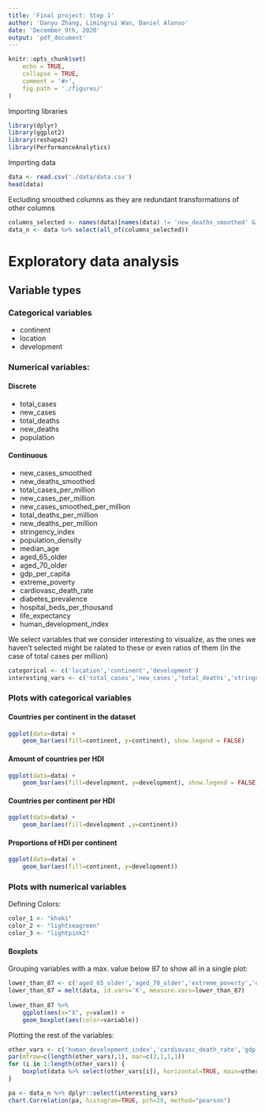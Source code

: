 ```yaml
---
title: 'Final project: Step 1'
author: 'Danyu Zhang, Limingrui Wan, Daniel Alonso'
date: 'December 9th, 2020'
output: 'pdf_document'
---
```


```r
knitr::opts_chunk$set(
    echo = TRUE,
    collapse = TRUE,
    comment = '#>',
    fig.path = './figures/'
)
```

Importing libraries

```r
library(dplyr)
library(ggplot2)
library(reshape2)
library(PerformanceAnalytics)
```

Importing data

```r
data <- read.csv('./data/data.csv')
head(data)
```

Excluding smoothed columns as they are redundant transformations of other columns

```r
columns_selected <- names(data)[names(data) != 'new_deaths_smoothed' & names(data) != 'new_cases_smoothed' & names(data) != 'new_cases_smoothed_per_million' & names(data) != 'X']
data_n <- data %>% select(all_of(columns_selected))
```

# Exploratory data analysis

## Variable types

### Categorical variables

- continent
- location
- development

### Numerical variables:

#### Discrete

- total_cases
- new_cases
- total_deaths
- new_deaths
- population

#### Continuous

- new_cases_smoothed
- new_deaths_smoothed
- total_cases_per_million
- new_cases_per_million
- new_cases_smoothed_per_million
- total_deaths_per_million
- new_deaths_per_million 
- stringency_index
- population_density
- median_age
- aged_65_older
- aged_70_older
- gdp_per_capita
- extreme_poverty
- cardiovasc_death_rate
- diabetes_prevalence
- hospital_beds_per_thousand
- life_expectancy
- human_development_index

We select variables that we consider interesting to visualize, as the ones we haven't selected might be ralated to these or even ratios of them (in the case of total cases per million)

```r
categorical <- c('location','continent','development')
interesting_vars <- c('total_cases','new_cases','total_deaths','stringency_index','population','population_density','median_age','aged_65_older','gdp_per_capita','extreme_poverty','cardiovasc_death_rate','diabetes_prevalence','hospital_beds_per_thousand','life_expectancy','human_development_index')
```

### Plots with categorical variables

#### Countries per continent in the dataset

```r
ggplot(data=data) +
    geom_bar(aes(fill=continent, y=continent), show.legend = FALSE)
```

#### Amount of countries per HDI 

```r
ggplot(data=data) +
    geom_bar(aes(fill=development, y=development), show.legend = FALSE)
```

\newpage

#### Countries per continent per HDI

```r
ggplot(data=data) +
    geom_bar(aes(fill=development ,y=continent))
```

\newpage

#### Proportions of HDI per continent

```r
ggplot(data=data) +
    geom_bar(aes(fill=continent, y=development))
```

### Plots with numerical variables

Defining Colors:
```r
color_1 <- "khaki"
color_2 <- "lightseagreen"
color_3 <- "lightpink2"
```

#### Boxplots

Grouping variables with a max. value below 87 to show all in a single plot:

```r
lower_than_87 <- c('aged_65_older','aged_70_older','extreme_poverty','diabetes_prevalence','hospital_beds_per_thousand','median_age','stringency_index','life_expectancy')
lower_than_87 = melt(data, id.vars='X', measure.vars=lower_than_87)
    
lower_than_87 %>%    
    ggplot(aes(x="X", y=value)) +
    geom_boxplot(aes(color=variable))

```

Plotting the rest of the variables:

```r
other_vars <- c('human_development_index','cardiovasc_death_rate','gdp_per_capita','population_density','population','new_cases','total_cases','total_deaths')
par(mfrow=c(length(other_vars),1), mar=c(2,1,1,1))
for (i in 1:length(other_vars)) {
    boxplot(data %>% select(other_vars[i]), horizontal=TRUE, main=other_vars[i])
}
```

\newpage

```r
pa <- data_n %>% dplyr::select(interesting_vars)
chart.Correlation(pa, histogram=TRUE, pch=19, method="pearson")
```